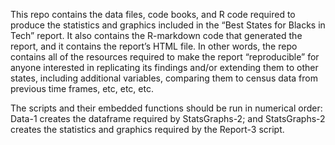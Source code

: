This repo contains the data files, code books, and R code required to produce the statistics and graphics included in the "Best States for Blacks in Tech" report. It also contains the R-markdown code that generated the report, and it contains the report's HTML file. In other words, the repo contains all of the resources required to make the report "reproducible" for anyone interested in replicating its findings and/or extending them to other states, including additional variables, comparing them to census data from previous time frames, etc, etc, etc.

The scripts and their embedded functions should be run in numerical order: Data-1 creates the dataframe required by StatsGraphs-2; and StatsGraphs-2 creates the statistics and graphics required by the Report-3 script.
